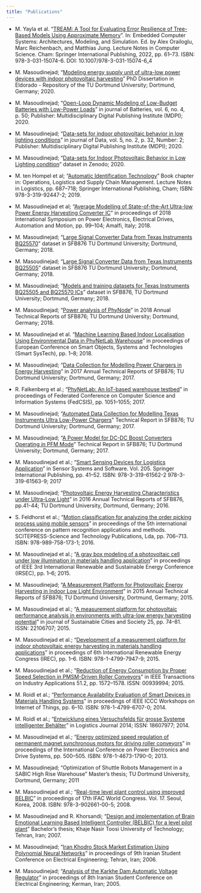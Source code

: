 ```yaml
---
title: "Publications"
---
```

* M. Yayla et al. “[TREAM: A Tool for Evaluating Error Resilience of Tree-Based Models Using Approximate Memory](https://link.springer.com/chapter/10.1007/978-3-031-15074-6_4)”. In: Embedded Computer Systems: Architectures, Modeling, and Simulation. Ed. by Alex Orailoglu, Marc Reichenbach, and Matthias Jung. Lecture Notes in Computer Science. Cham: Springer International Publishing, 2022, pp. 61–73. ISBN: 978-3-031-15074-6. DOI: 10.1007/978-3-031-15074-6_4

* M. Masoudinejad; "[Modeling energy supply unit of ultra-low power devices with indoor photovoltaic harvesting](http://dx.doi.org/10.17877/DE290R-21657)" PhD Dissertation in Eldorado - Repository of the TU Dortmund University; Dortmund, Germany; 2020.
* M. Masoudinejad; "[Open-Loop Dynamic Modeling of Low-Budget Batteries with Low-Power Loads](https://doi.org/10.3390/batteries6040050)" in journal of Batteries, vol. 6, no. 4, p. 50; Publisher: Multidisciplinary Digital Publishing Institute (MDPI); 2020.
* M. Masoudinejad; “[Data-sets for indoor photovoltaic behavior in low lighting conditions](https://doi.org/10.3390/data5020032)” in journal of Data, vol. 5, no. 2, p. 32, Number: 2; Publisher: Multidisciplinary Digital Publishing Institute (MDPI); 2020.
* M. Masoudinejad; "[Data-sets for Indoor Photovoltaic Behavior in Low Lighting condition](https://doi.org/10.5281/zenodo.3697105)" dataset in Zenodo; 2020.
* M. ten Hompel et al; “[Automatic Identification Technology](https://doi.org/10.1007/978-3-319-92447-2_30)” Book chapter in: Operations, Logistics and Supply Chain Management. Lecture Notes in Logistics, pp. 687–718; Springer International Publishing, Cham; ISBN: 978-3-319-92447-2; 2019.
* M. Masoudinejad et al; “[Average Modelling of State-of-the-Art Ultra-low Power Energy Harvesting Converter IC](https://doi.org/10.1109/SPEEDAM.2018.8445303)” in proceedings of 2018 International Symposium on Power Electronics, Electrical Drives, Automation and Motion, pp. 99–104; Amalfi, Italy; 2018.
* M. Masoudinejad; "[Large Signal Converter Data from Texas Instruments BQ25570](https://doi.org/10.17877/fd72wij6yo)" dataset in SFB876 TU Dortmund University; Dortmund, Germany; 2018.
* M. Masoudinejad; "[Large Signal Converter Data from Texas Instruments BQ25505](https://doi.org/10.17877/fd72o6mn0g)" dataset in SFB876 TU Dortmund University; Dortmund, Germany; 2018.
* M. Masoudinejad; "[Models and training datasets for Texas Instruments BQ25505 and BQ25570 ICs](https://doi.org/10.17877/FE0O0YSXS0)" dataset in SFB876, TU Dortmund University; Dortmund, Germany; 2018.
* M. Masoudinejad; "[Power analysis of PhyNode](files/TechReport2018.pdf)" in 2018 Annual Technical Reports of SFB876; TU Dortmund University; Dortmund, Germany; 2018.
* M. Masoudinejad et al. “[Machine Learning Based Indoor Localisation Using Environmental Data in PhyNetLab Warehouse](https://ieeexplore.ieee.org/abstract/document/8435922)” in proceedings of European Conference on Smart Objects, Systems and Technologies (Smart SysTech), pp. 1–8; 2018.
* M. Masoudinejad; "[Data Collection for Modelling Power Chargers in Energy Harvesting](files/TechReport2017.pdf)" in 2017 Annual Technical Reports of SFB876; TU Dortmund University; Dortmund, Germany; 2017.
* R. Falkenberg et al.; “[PhyNetLab: An IoT-based warehouse testbed](https://annals-csis.org/proceedings/2017/drp/pdf/267.pdf)” in proceedings of Federated Conference on Computer Science and Information Systems (FedCSIS), pp. 1051–1055; 2017.
* M. Masoudinejad; "[Automated Data Collection for Modelling Texas Instruments Ultra Low-Power Chargers](https://sfb876.tu-dortmund.de/PublicPublicationFiles/masoudinejad_2017b.pdf)" Technical Report in SFB876; TU Dortmund University; Dortmund, Germany; 2017. 
* M. Masoudinejad; "[A Power Model for DC-DC Boost Converters Operating in PFM Mode](https://sfb876.tu-dortmund.de/PublicPublicationFiles/masoudinejad_2017a.pdf)" Technical Report in SFB876;  TU Dortmund University; Dortmund, Germany; 2017.
* M. Masoudinejad et al.; “[Smart Sensing Devices for Logistics Application](https://doi.org/10.1007/978-3-319-61563-9_4)” in Sensor Systems and Software. Vol. 205. Springer International Publishing, pp. 41–52. ISBN: 978-3-319-61562-2 978-3-319-61563-9; 2017
* M. Masoudinejad; "[Photovoltaic Energy Harvesting Characteristics under Ultra-Low Light](https://sfb876.tu-dortmund.de/PublicPublicationFiles/sfbgk_etal_2016a.pdf)" in 2016 Annual Technical Reports of SFB876, pp.41-44; TU Dortmund University, Dortmund, Germany; 2016.
* S. Feldhorst et al.; “[Motion classification for analyzing the order picking process using mobile sensors](https://doi.org/10.5220/0005828407060713)” in proceedings of the 5th international conference on pattern recognition applications and methods. SCITEPRESS-Science and Technology Publications, Lda, pp. 706–713. ISBN: 978-989-758-173-1; 2016.
* M. Masoudinejad et al.; “[A gray box modeling of a photovoltaic cell under low illumination in materials handling application](https://doi.org/10.1109/IRSEC.2015.7455081)” in proceedings of IEEE 3rd International Renewable and Sustainable Energy Conference (IRSEC), pp. 1–6; 2015.
* M. Masoudinejad; "[A Measurement Platform for Photovoltaic Energy Harvesting in Indoor Low Light Environment](files/TechReport2015.pdf)" in 2015 Annual Technical Reports of SFB876; TU Dortmund University, Dortmund, Germany; 2015.
* M. Masoudinejad et al.; “[A measurement platform for photovoltaic performance analysis in environments with ultra-low energy harvesting potential](https://doi.org/10.1016/j.scs.2015.09.006)” in journal of Sustainable Cities and Society 25, pp. 74–81. ISSN: 22106707; 2015.
* M. Masoudinejad et al.; “[Development of a measurement platform for indoor photovoltaic energy harvesting in materials handling applications](https://doi.org/10.1109/IREC.2015.7110938)” in proceedings of 6th International Renewable Energy Congress (IREC), pp. 1–6. ISBN: 978-1-4799-7947-9; 2015.
* M. Masoudinejad et al.; “[Reduction of Energy Consumption by Proper Speed Selection in PMSM-Driven Roller Conveyors](https://doi.org/10.1109/TIA.2014.2360013)” in IEEE Transactions on Industry Applications 51.2, pp. 1572–1578. ISSN: 00939994; 2015.
* M. Roidl et al.; “[Performance Availability Evaluation of Smart Devices in Materials Handling Systems](https://doi.org/10.1109/ICCChinaW.2014.7107857)” in proceedings of  IEEE ICCC Workshops on Internet of Things, pp. 6–10. ISBN: 978-1-4799-6707-0; 2014.
* M. Roidl et al.; “[Entwicklung eines Versuchsfelds für grosse Systeme intelligenter Behälter](https://doi.org/10.2195/lj_Proc_roidl_de_201411_01)” in Logistics Journal 2014; ISSN: 18607977; 2014.
* M. Masoudinejad et al.; “[Energy optimized speed regulation of permanent magnet synchronous motors for driving roller conveyors](https://doi.org/10.1109/PEDS.2013.6527070)” in proceedings of the International Conference on Power Electronics and Drive Systems, pp. 500–505. ISBN: 978-1-4673-1790-0; 2013.
* M. Masoudinejad; “Optimization of Shuttle Robots Management in a SABIC High Rise Warehouse” Master’s thesis; TU Dortmund University, Dortmund, Germany; 2011
* M. Masoudinejad et al.; “[Real-time level plant control using improved BELBIC](https://doi.org/10.3182/20080706-5-KR-1001.3399)” in proceedings of 17th IFAC World Congress. Vol. 17. Seoul, Korea, 2008. ISBN: 978-3-902661-00-5; 2008.
* M. Masoudinejad and R. Khorsandi; “[Design and implementation of Brain Emotional Learning Based Intelligent Controller (BELBIC) for a level pilot plant](files/BELBIC_thesis.pdf)” Bachelor’s thesis; Khaje Nasir Toosi University of Technology; Tehran, Iran; 2007.
* M. Masoudinejad; “[Iran Khodro Stock Market Estimation Using Polynomial Neural Networks](https://civilica.com/doc/48670/)” in proceedings of 9th Iranian Student Conference on Electrical Engineering; Tehran, Iran; 2006.
* M. Masoudinejad; “[Analysis of the Karkhe Dam Automatic Voltage Regulator](https://civilica.com/doc/47220/)” in proceedings of 8th Iranian Student Conference on Electrical Engineering; Kerman, Iran; 2005.